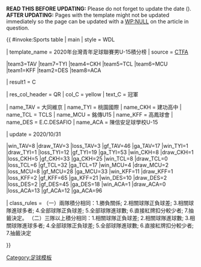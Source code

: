 <noinclude>'''READ THIS BEFORE UPDATING:''' Please do not forget to update the date ({{para|update}}).<br />'''AFTER UPDATING:''' Pages with the template might not be updated immediately so the page can be updated with a [[WP:NULL]] on the article in question.</noinclude>

{{ #invoke:Sports table | main | style = WDL

| template_name = 2020年台灣青年足球聯賽男U-15積分榜
| source = [https://www.ctfa.com.tw/ CTFA]

<!--Update team positions here-->

|team3=TAV |team7=TYI |team4=CKH |team5=TCL |team6=MCU |team1=KFF |team2=DES |team8=ACA

<!--Update team qualifications here (defined below)-->

| result1 = C

<!--Qualification and relegation column definitions-->

| res_col_header = QR
| col_C = yellow 
| text_C = 冠軍

<!--Team definitions (wikilinks in table)-->

| name_TAV = 大同維京
| name_TYI = 桃園國際
| name_CKH = 建功高中
| name_TCL = TCLS
| name_MCU = 銘傳U15
| name_KFF = 高鳳球會
| name_DES = E.C.DESAFIO
| name_ACA = 陳信安足球學校U-15

<!--Update team results here and then (if needed) positions above. Dont forget to update the date (update parameter)-->

| update = 2020/10/31

|win_TAV=8 |draw_TAV=3 |loss_TAV=3 |gf_TAV=46 |ga_TAV=17 <!--大同維京-->
|win_TYI=1 |draw_TYI=1 |loss_TYI=12 |gf_TYI=19 |ga_TYI=53 <!--桃園國際-->
|win_CKH=8 |draw_CKH=1 |loss_CKH=5 |gf_CKH=33 |ga_CKH=25 <!--建功高中-->
|win_TCL=8 |draw_TCL=0 |loss_TCL=6 |gf_TCL=32 |ga_TCL=17 <!--TCLS-->
|win_MCU=4 |draw_MCU=2 |loss_MCU=8 |gf_MCU=28 |ga_MCU=33 <!--銘傳U15-->
|win_KFF=11 |draw_KFF=1 |loss_KFF=2 |gf_KFF=65 |ga_KFF=21 <!--高鳳球會-->
|win_DES=10 |draw_DES=2 |loss_DES=2 |gf_DES=45 |ga_DES=18 <!--E.C.DESAFIO-->
|win_ACA=1 |draw_ACA=0 |loss_ACA=13 |gf_ACA=12 |ga_ACA=96 <!--陳信安足球學校U-15-->

<!--Status-->

<!--Table settings and rules-->

| class_rules = （一）兩隊積分相同：1.勝負關係; 2.相關球隊正負球差; 3.相關球隊進球多者; 4.全部球隊正負球差; 5.全部球隊進球數; 6.直接紅牌扣分較少者; 7.抽籤決定。
（二）三隊以上積分相同：1.相關球隊正負球差; 2.相關球隊進球數; 3.相關球隊進球多者; 4.全部球隊正負球差; 5.全部球隊進球數; 6.直接紅牌扣分較少者; 7.抽籤決定

}}

<noinclude>

{{documentation}}

{{Template reference list}}

[[Category:足球模板]]

</noinclude>